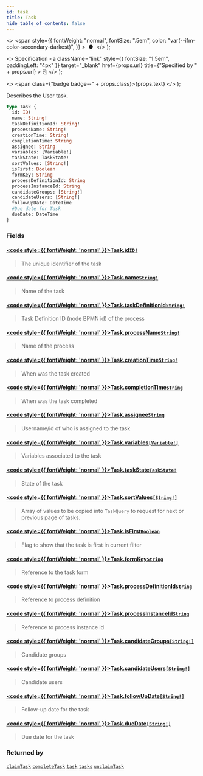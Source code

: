```yaml
---
id: task
title: Task
hide_table_of_contents: false
---
```


  <>
    <span
      style={{
        fontWeight: "normal",
        fontSize: ".5em",
        color: "var(--ifm-color-secondary-darkest)",
      }}
    >
      &nbsp;●&nbsp;
    </span>
  </>
);

  <>
    Specification
    <a
      className="link"
      style={{ fontSize: "1.5em", paddingLeft: "4px" }}
      target="_blank"
      href={props.url}
      title={"Specified by " + props.url}
    >
      ⎘
    </a>
  </>
);

  <>
    <span class={"badge badge--" + props.class}>{props.text}</span>
  </>
);

Describes the User task.

```graphql
type Task {
  id: ID!
  name: String!
  taskDefinitionId: String!
  processName: String!
  creationTime: String!
  completionTime: String
  assignee: String
  variables: [Variable!]
  taskState: TaskState!
  sortValues: [String!]
  isFirst: Boolean
  formKey: String
  processDefinitionId: String
  processInstanceId: String
  candidateGroups: [String!]
  candidateUsers: [String!]
  followUpDate: DateTime
  #Due date for Task
  dueDate: DateTime
}
```

### Fields

#### [<code style={{ fontWeight: 'normal' }}>Task.<b>id</b></code>](#)<Bullet />[`ID!`](/docs/apis-clients/tasklist-api/scalars/id) <Badge class="secondary" text="non-null"/> <Badge class="secondary" text="scalar"/>

> The unique identifier of the task

#### [<code style={{ fontWeight: 'normal' }}>Task.<b>name</b></code>](#)<Bullet />[`String!`](/docs/apis-clients/tasklist-api/scalars/string) <Badge class="secondary" text="non-null"/> <Badge class="secondary" text="scalar"/>

> Name of the task

#### [<code style={{ fontWeight: 'normal' }}>Task.<b>taskDefinitionId</b></code>](#)<Bullet />[`String!`](/docs/apis-clients/tasklist-api/scalars/string) <Badge class="secondary" text="non-null"/> <Badge class="secondary" text="scalar"/>

> Task Definition ID (node BPMN id) of the process

#### [<code style={{ fontWeight: 'normal' }}>Task.<b>processName</b></code>](#)<Bullet />[`String!`](/docs/apis-clients/tasklist-api/scalars/string) <Badge class="secondary" text="non-null"/> <Badge class="secondary" text="scalar"/>

> Name of the process

#### [<code style={{ fontWeight: 'normal' }}>Task.<b>creationTime</b></code>](#)<Bullet />[`String!`](/docs/apis-clients/tasklist-api/scalars/string) <Badge class="secondary" text="non-null"/> <Badge class="secondary" text="scalar"/>

> When was the task created

#### [<code style={{ fontWeight: 'normal' }}>Task.<b>completionTime</b></code>](#)<Bullet />[`String`](/docs/apis-clients/tasklist-api/scalars/string) <Badge class="secondary" text="scalar"/>

> When was the task completed

#### [<code style={{ fontWeight: 'normal' }}>Task.<b>assignee</b></code>](#)<Bullet />[`String`](/docs/apis-clients/tasklist-api/scalars/string) <Badge class="secondary" text="scalar"/>

> Username/id of who is assigned to the task

#### [<code style={{ fontWeight: 'normal' }}>Task.<b>variables</b></code>](#)<Bullet />[`[Variable!]`](/docs/apis-clients/tasklist-api/objects/variable) <Badge class="secondary" text="list"/> <Badge class="secondary" text="object"/>

> Variables associated to the task

#### [<code style={{ fontWeight: 'normal' }}>Task.<b>taskState</b></code>](#)<Bullet />[`TaskState!`](/docs/apis-clients/tasklist-api/enums/task-state) <Badge class="secondary" text="non-null"/> <Badge class="secondary" text="enum"/>

> State of the task

#### [<code style={{ fontWeight: 'normal' }}>Task.<b>sortValues</b></code>](#)<Bullet />[`[String!]`](/docs/apis-clients/tasklist-api/scalars/string) <Badge class="secondary" text="list"/> <Badge class="secondary" text="scalar"/>

> Array of values to be copied into `TaskQuery` to request for next or previous page of tasks.

#### [<code style={{ fontWeight: 'normal' }}>Task.<b>isFirst</b></code>](#)<Bullet />[`Boolean`](/docs/apis-clients/tasklist-api/scalars/boolean) <Badge class="secondary" text="scalar"/>

> Flag to show that the task is first in current filter

#### [<code style={{ fontWeight: 'normal' }}>Task.<b>formKey</b></code>](#)<Bullet />[`String`](/docs/apis-clients/tasklist-api/scalars/string) <Badge class="secondary" text="scalar"/>

> Reference to the task form

#### [<code style={{ fontWeight: 'normal' }}>Task.<b>processDefinitionId</b></code>](#)<Bullet />[`String`](/docs/apis-clients/tasklist-api/scalars/string) <Badge class="secondary" text="scalar"/>

> Reference to process definition

#### [<code style={{ fontWeight: 'normal' }}>Task.<b>processInstanceId</b></code>](#)<Bullet />[`String`](/docs/apis-clients/tasklist-api/scalars/string) <Badge class="secondary" text="scalar"/>

> Reference to process instance id

#### [<code style={{ fontWeight: 'normal' }}>Task.<b>candidateGroups</b></code>](#)<Bullet />[`[String!]`](/docs/apis-clients/tasklist-api/scalars/string) <Badge class="secondary" text="list"/> <Badge class="secondary" text="scalar"/>

> Candidate groups

#### [<code style={{ fontWeight: 'normal' }}>Task.<b>candidateUsers</b></code>](#)<Bullet />[`[String!]`](/docs/apis-clients/tasklist-api/scalars/string) <Badge class="secondary" text="list"/> <Badge class="secondary" text="scalar"/>

> Candidate users

#### [<code style={{ fontWeight: 'normal' }}>Task.<b>followUpDate</b></code>](#)<Bullet />[`[String!]`](/docs/apis-clients/tasklist-api/scalars/DateTime) <Badge class="secondary" text="list"/> <Badge class="secondary" text="scalar"/>

> Follow-up date for the task

#### [<code style={{ fontWeight: 'normal' }}>Task.<b>dueDate</b></code>](#)<Bullet />[`[String!]`](/docs/apis-clients/tasklist-api/scalars/DateTime) <Badge class="secondary" text="list"/> <Badge class="secondary" text="scalar"/>

> Due date for the task

### Returned by

[`claimTask`](/docs/apis-clients/tasklist-api/mutations/claim-task) <Badge class="secondary" text="mutation"/><Bullet />[`completeTask`](/docs/apis-clients/tasklist-api/mutations/complete-task) <Badge class="secondary" text="mutation"/><Bullet />[`task`](/docs/apis-clients/tasklist-api/queries/task) <Badge class="secondary" text="query"/><Bullet />[`tasks`](/docs/apis-clients/tasklist-api/queries/tasks) <Badge class="secondary" text="query"/><Bullet />[`unclaimTask`](/docs/apis-clients/tasklist-api/mutations/unclaim-task) <Badge class="secondary" text="mutation"/>
